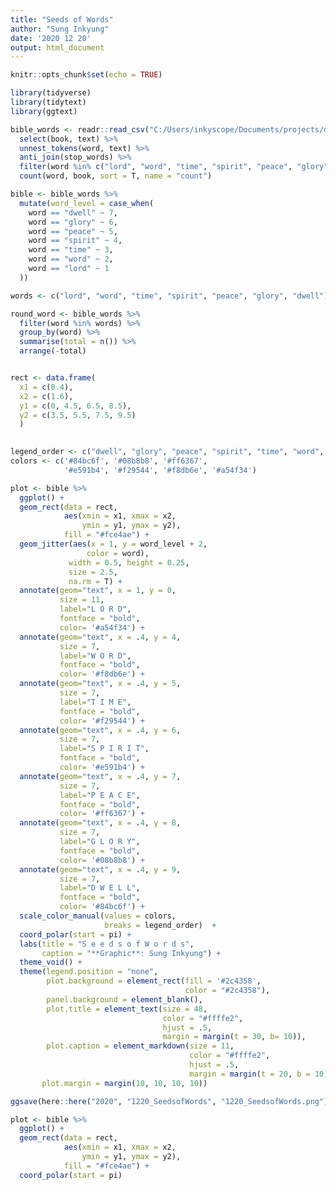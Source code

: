 ```yaml
---
title: "Seeds of Words"
author: "Sung Inkyung"
date: '2020 12 20'
output: html_document
---
```


```r
knitr::opts_chunk$set(echo = TRUE)
```

```r
library(tidyverse)
library(tidytext)
library(ggtext)
```


```r
bible_words <- readr::read_csv("C:/Users/inkyscope/Documents/projects/data/bible_kjv_new.csv") %>% 
  select(book, text) %>% 
  unnest_tokens(word, text) %>% 
  anti_join(stop_words) %>% 
  filter(word %in% c("lord", "word", "time", "spirit", "peace", "glory", "dwell")) %>% 
  count(word, book, sort = T, name = "count") 

```



```r
bible <- bible_words %>% 
  mutate(word_level = case_when(
    word == "dwell" ~ 7,
    word == "glory" ~ 6,
    word == "peace" ~ 5,
    word == "spirit" ~ 4,
    word == "time" ~ 3,
    word == "word" ~ 2,
    word == "lord" ~ 1
  )) 

words <- c("lord", "word", "time", "spirit", "peace", "glory", "dwell")

round_word <- bible_words %>%  
  filter(word %in% words) %>%
  group_by(word) %>% 
  summarise(total = n()) %>% 
  arrange(-total) 



```

```r
rect <- data.frame(
  x1 = c(0.4),
  x2 = c(1.6),
  y1 = c(0, 4.5, 6.5, 8.5), 
  y2 = c(3.5, 5.5, 7.5, 9.5)
  )
  
```


```r
legend_order <- c("dwell", "glory", "peace", "spirit", "time", "word", "lord")
colors <- c('#84bc6f', '#08b8b8', '#ff6367', 
            '#e591b4', '#f29544', '#f8db6e', '#a54f34')

plot <- bible %>% 
  ggplot() + 
  geom_rect(data = rect, 
            aes(xmin = x1, xmax = x2,
                ymin = y1, ymax = y2), 
            fill = "#fce4ae") +
  geom_jitter(aes(x = 1, y = word_level + 2, 
                 color = word), 
             width = 0.5, height = 0.25,
             size = 2.5, 
             na.rm = T) + 
  annotate(geom="text", x = 1, y = 0, 
           size = 11,
           label="L O R D",
           fontface = "bold",
           color= '#a54f34') +
  annotate(geom="text", x = .4, y = 4, 
           size = 7,
           label="W O R D",
           fontface = "bold",
           color= '#f8db6e') +
  annotate(geom="text", x = .4, y = 5, 
           size = 7,
           label="T I M E",
           fontface = "bold",
           color= '#f29544') +
  annotate(geom="text", x = .4, y = 6, 
           size = 7,
           label="S P I R I T",
           fontface = "bold",
           color= '#e591b4') +
  annotate(geom="text", x = .4, y = 7, 
           size = 7,
           label="P E A C E",
           fontface = "bold",
           color= '#ff6367') +
  annotate(geom="text", x = .4, y = 8, 
           size = 7,
           label="G L O R Y",
           fontface = "bold",
           color= '#08b8b8') +
  annotate(geom="text", x = .4, y = 9, 
           size = 7,
           label="D W E L L",
           fontface = "bold",
           color= '#84bc6f') +
  scale_color_manual(values = colors,
                     breaks = legend_order)  +
  coord_polar(start = pi) +
  labs(title = "S e e d s o f W o r d s",
       caption = "**Graphic**: Sung Inkyung") + 
  theme_void() + 
  theme(legend.position = "none",
        plot.background = element_rect(fill = '#2c4358', 
                                       color = "#2c4358"),
        panel.background = element_blank(),
        plot.title = element_text(size = 48,
                                  color = "#ffffe2",
                                  hjust = .5,
                                  margin = margin(t = 30, b= 10)),
        plot.caption = element_markdown(size = 11,
                                        color = "#ffffe2",
                                        hjust = .5,
                                        margin = margin(t = 20, b = 10)),
       plot.margin = margin(10, 10, 10, 10))

ggsave(here::here("2020", "1220_SeedsofWords", "1220_SeedsofWords.png"), width = 30, height = 30, units = "cm")
```

```r
plot <- bible %>% 
  ggplot() + 
  geom_rect(data = rect, 
            aes(xmin = x1, xmax = x2,
                ymin = y1, ymax = y2), 
            fill = "#fce4ae") +
  coord_polar(start = pi) 
```

